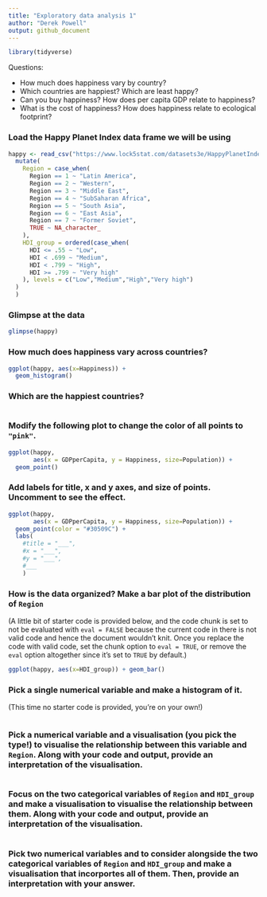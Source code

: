 ```yaml
---
title: "Exploratory data analysis 1"
author: "Derek Powell"
output: github_document
---
```


```r
library(tidyverse)
```


Questions:

* How much does happiness vary by country?
* Which countries are happiest? Which are least happy?
* Can you buy happiness? How does per capita GDP relate to happiness?
* What is the cost of happiness? How does happiness relate to ecological footprint?


### Load the Happy Planet Index data frame we will be using 

```r
happy <- read_csv("https://www.lock5stat.com/datasets3e/HappyPlanetIndex.csv") %>% 
  mutate(
    Region = case_when(
      Region == 1 ~ "Latin America",
      Region == 2 ~ "Western",
      Region == 3 ~ "Middle East",
      Region == 4 ~ "SubSaharan Africa",
      Region == 5 ~ "South Asia",
      Region == 6 ~ "East Asia",
      Region == 7 ~ "Former Soviet",
      TRUE ~ NA_character_
    ),
    HDI_group = ordered(case_when(
      HDI <= .55 ~ "Low",
      HDI < .699 ~ "Medium",
      HDI < .799 ~ "High",
      HDI >= .799 ~ "Very high"
    ), levels = c("Low","Medium","High","Very high")
  )
  )
```


### Glimpse at the data

```r
glimpse(happy)
```

### How much does happiness vary across countries?

```r
ggplot(happy, aes(x=Happiness)) +
  geom_histogram()
```

### Which are the happiest countries?

```r

```



### Modify the following plot to change the color of all points to `"pink"`.

```r
ggplot(happy, 
       aes(x = GDPperCapita, y = Happiness, size=Population)) +
  geom_point()
```

### Add labels for title, x and y axes, and size of points. Uncomment to see the effect.

```r
ggplot(happy, 
       aes(x = GDPperCapita, y = Happiness, size=Population)) +
  geom_point(color = "#30509C") +
  labs(
    #title = "___",
    #x = "___",
    #y = "___",
    #___
    )
```

### How is the data organized? Make a bar plot of the distribution of `Region`

(A little bit of starter code is provided below, and the code chunk is set to not be evaluated with `eval = FALSE` because the current code in there is not valid code and hence the document wouldn't knit. Once you replace the code with valid code, set the chunk option to `eval = TRUE`, or remove the `eval` option altogether since it's set to `TRUE` by default.)

```r
ggplot(happy, aes(x=HDI_group)) + geom_bar()
```

### Pick a single numerical variable and make a histogram of it.

(This time no starter code is provided, you're on your own!)

```r

```

### Pick a numerical variable and a visualisation (you pick the type!) to visualise the relationship between this variable and `Region`. Along with your code and output, provide an interpretation of the visualisation.

```r
```

### Focus on the two categorical variables of `Region` and `HDI_group` and make a visualisation to visualise the relationship between them. Along with your code and output, provide an interpretation of the visualisation.

```r
```

### Pick two numerical variables and to consider alongside the two categorical variables of `Region` and `HDI_group` and make a visualisation that incorportes all of them. Then, provide an interpretation with your answer.

```r
```